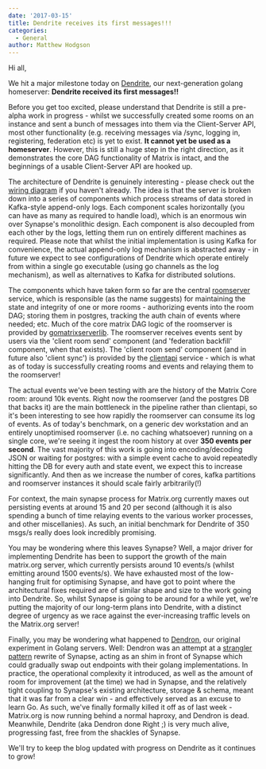 ```yaml
---
date: '2017-03-15'
title: Dendrite receives its first messages!!!
categories:
  - General
author: Matthew Hodgson
---
```


Hi all,

We hit a major milestone today on <a href="https://github.com/matrix-org/dendrite">Dendrite</a>, our next-generation golang homeserver: <b>Dendrite received its first messages!!</b>

Before you get too excited, please understand that Dendrite is still a pre-alpha work in progress - whilst we successfully created some rooms on an instance and sent a bunch of messages into them via the Client-Server API, most other functionality (e.g. receiving messages via /sync, logging in, registering, federation etc) is yet to exist. <b>It cannot yet be used as a homeserver</b>.  However, this is still a huge step in the right direction, as it demonstrates the core DAG functionality of Matrix is intact, and the beginnings of a usable Client-Server API are hooked up.

The architecture of Dendrite is genuinely interesting - please check out the <a href="https://github.com/matrix-org/dendrite/blob/master/WIRING.md">wiring diagram</a> if you haven't already.  The idea is that the server is broken down into a series of components which process streams of data stored in Kafka-style append-only logs.  Each component scales horizontally (you can have as many as required to handle load), which is an enormous win over Synapse's monolithic design.  Each component is also decoupled from each other by the logs, letting them run on entirely different machines as required.  Please note that whilst the initial implementation is using Kafka for convenience, the actual append-only log mechanism is abstracted away - in future we expect to see configurations of Dendrite which operate entirely from within a single go executable (using go channels as the log mechanism), as well as alternatives to Kafka for distributed solutions.

The components which have taken form so far are the central <a href="https://github.com/matrix-org/dendrite/tree/master/src/github.com/matrix-org/dendrite/roomserver">roomserver</a> service, which is responsible (as the name suggests) for maintaining the state and integrity of one or more rooms - authorizing events into the room DAG; storing them in postgres, tracking the auth chain of events where needed; etc.  Much of the core matrix DAG logic of the roomserver is provided by <a href="https://github.com/matrix-org/gomatrixserverlib">gomatrixserverlib</a>.  The roomserver receives events sent by users via the 'client room send' component (and 'federation backfill' component, when that exists).  The 'client room send' component (and in future also 'client sync') is provided by the <a href="https://github.com/matrix-org/dendrite/tree/master/src/github.com/matrix-org/dendrite/clientapi">clientapi</a> service - which is what as of today is successfully creating rooms and events and relaying them to the roomserver!

The actual events we've been testing with are the history of the Matrix Core room: around 10k events.  Right now the roomserver (and the postgres DB that backs it) are the main bottleneck in the pipeline rather than clientapi, so it's been interesting to see how rapidly the roomserver can consume its log of events.  As of today's benchmark, on a generic dev workstation and an entirely unoptimised roomserver (i.e. no caching whatsoever) running on a single core, we're seeing it ingest the room history at over <b>350 events per second</b>.  The vast majority of this work is going into encoding/decoding JSON or waiting for postgres: with a simple event cache to avoid repeatedly hitting the DB for every auth and state event, we expect this to increase significantly.  And then as we increase the number of cores, kafka partitions and roomserver instances it should scale fairly arbitrarily(!)

For context, the main synapse process for Matrix.org currently maxes out persisting events at around 15 and 20 per second (although it is also spending a bunch of time relaying events to the various worker processes, and other miscellanies).  As such, an initial benchmark for Dendrite of 350 msgs/s really does look incredibly promising.

You may be wondering where this leaves Synapse?  Well, a major driver for implementing Dendrite has been to support the growth of the main matrix.org server, which currently persists around 10 events/s (whilst emitting around 1500 events/s).  We have exhausted most of the low-hanging fruit for optimising Synapse, and have got to point where the architectural fixes required are of similar shape and size to the work going into Dendrite.  So, whilst Synapse is going to be around for a while yet, we're putting the majority of our long-term plans into Dendrite, with a distinct degree of urgency as we race against the ever-increasing traffic levels on the Matrix.org server!

Finally, you may be wondering what happened to <a href="https://github.com/matrix-org/dendron">Dendron</a>, our original experiment in Golang servers.  Well: Dendron was an attempt at a <a href="https://www.martinfowler.com/bliki/StranglerApplication.html">strangler pattern</a> rewrite of Synapse, acting as an shim in front of Synapse which could gradually swap out endpoints with their golang implementations.  In practice, the operational complexity it introduced, as well as the amount of room for improvement (at the time) we had in Synapse, and the relatively tight coupling to Synapse's existing architecture, storage & schema, meant that it was far from a clear win - and effectively served as an excuse to learn Go.  As such, we've finally formally killed it off as of last week - Matrix.org is now running behind a normal haproxy, and Dendron is dead.  Meanwhile, Dendrite (aka Dendron done Right ;) is very much alive, progressing fast, free from the shackles of Synapse.

We'll try to keep the blog updated with progress on Dendrite as it continues to grow!